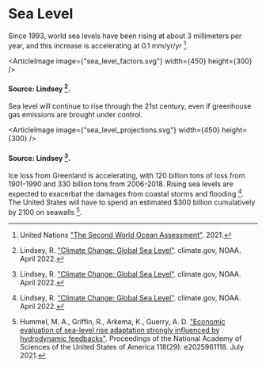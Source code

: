 


# Sea Level

Since 1993, world sea levels have been rising at about 3 millimeters per year, and this increase is accelerating at 0.1 mm/yr/yr [^{ 1 }].

<ArticleImage image={"sea_level_factors.svg"} width={450} height={300} />
#### Source: Lindsey [^{ 2 }].

Sea level will continue to rise through the 21st century, even if greenhouse gas emissions are brought under control.

<ArticleImage image={"sea_level_projections.svg"} width={450} height={300} />
#### Source: Lindsey [^{ 2 }].

Ice loss from Greenland is accelerating, with 120 billion tons of loss from 1901-1990 and 330 billion tons from 2006-2018. Rising sea levels are expected to exacerbat the damages from coastal storms and flooding [^{ 2 }]. The United States will have to spend an estimated $300 billion cumulatively by 2100 on seawalls [^{ 3 }].

[^{ 1 }]: United Nations ["The Second World Ocean Assessment"](https://www.un.org/regularprocess/woa2launch). 2021.

[^{ 2 }]: Lindsey, R. ["Climate Change: Global Sea Level"](https://www.climate.gov/news-features/understanding-climate/climate-change-global-sea-level). climate.gov, NOAA. April 2022.

[^{ 3 }]: Hummel, M. A., Griffin, R., Arkema, K., Guerry, A. D. ["Economic evaluation of sea-level rise adaptation strongly influenced by hydrodynamic feedbacks"](https://www.pnas.org/doi/abs/10.1073/pnas.2025961118). Proceedings of the National Academy of Sciences of the United States of America 118(29): e2025961118. July 2021.

